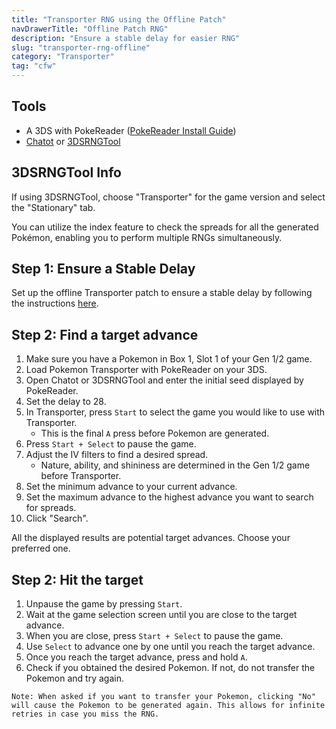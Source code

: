 ```yaml
---
title: "Transporter RNG using the Offline Patch"
navDrawerTitle: "Offline Patch RNG"
description: "Ensure a stable delay for easier RNG"
slug: "transporter-rng-offline"
category: "Transporter"
tag: "cfw"
---
```


## Tools

- A 3DS with PokeReader ([PokeReader Install Guide](/install-pokereader))
- [Chatot](https://chatot.pokemonrng.com/#/gen6/transporter) or [3DSRNGTool](https://ci.appveyor.com/project/Bambo-Rambo/3dsrngtool/build/artifacts)

## 3DSRNGTool Info

If using 3DSRNGTool, choose "Transporter" for the game version and select the "Stationary" tab.

You can utilize the index feature to check the spreads for all the generated Pokémon, enabling you to perform multiple RNGs simultaneously.

## Step 1: Ensure a Stable Delay

Set up the offline Transporter patch to ensure a stable delay by following the instructions [here](/transporter-patches).

## Step 2: Find a target advance

1. Make sure you have a Pokemon in Box 1, Slot 1 of your Gen 1/2 game.
1. Load Pokemon Transporter with PokeReader on your 3DS.
1. Open Chatot or 3DSRNGTool and enter the initial seed displayed by PokeReader.
1. Set the delay to 28.
1. In Transporter, press `Start` to select the game you would like to use with Transporter.
   - This is the final `A` press before Pokemon are generated.
1. Press `Start + Select` to pause the game.
1. Adjust the IV filters to find a desired spread.
   - Nature, ability, and shininess are determined in the Gen 1/2 game before Transporter.
1. Set the minimum advance to your current advance.
1. Set the maximum advance to the highest advance you want to search for spreads.
1. Click "Search".

All the displayed results are potential target advances. Choose your preferred one.

## Step 2: Hit the target

1. Unpause the game by pressing `Start`.
1. Wait at the game selection screen until you are close to the target advance.
1. When you are close, press `Start + Select` to pause the game.
1. Use `Select` to advance one by one until you reach the target advance.
1. Once you reach the target advance, press and hold `A`.
1. Check if you obtained the desired Pokemon. If not, do not transfer the Pokemon and try again.

```
Note: When asked if you want to transfer your Pokemon, clicking "No" will cause the Pokemon to be generated again. This allows for infinite retries in case you miss the RNG.
```
